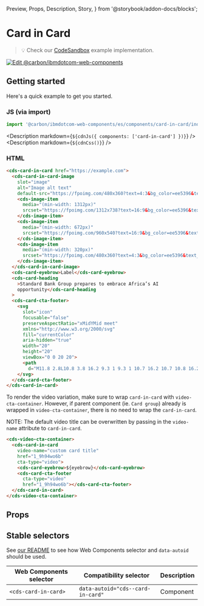   Preview,
  Props,
  Description,
  Story,
} from '@storybook/addon-docs/blocks';

# Card in Card

> 💡 Check our
> [CodeSandbox](https://githubbox.com/carbon-design-system/carbon-for-ibm-dotcom/tree/main/packages/web-components/examples/codesandbox/components/card-in-card)
> example implementation.

[![Edit @carbon/ibmdotcom-web-components](https://codesandbox.io/static/img/play-codesandbox.svg)](https://githubbox.com/carbon-design-system/carbon-for-ibm-dotcom/tree/main/packages/web-components/examples/codesandbox/components/card-in-card)

## Getting started

Here's a quick example to get you started.

### JS (via import)

```javascript
import '@carbon/ibmdotcom-web-components/es/components/card-in-card/index.js';
```

<Description markdown={`${cdnJs({ components: ['card-in-card'] })}`} />
<Description markdown={`${cdnCss()}`} />

### HTML

```html
<cds-card-in-card href="https://example.com">
  <cds-card-in-card-image
    slot="image"
    alt="Image alt text"
    default-src="https://fpoimg.com/480x360?text=4:3&bg_color=ee5396&text_color=161616">
    <cds-image-item
      media="(min-width: 1312px)"
      srcset="https://fpoimg.com/1312x738?text=16:9&bg_color=ee5396&text_color=161616">
    </cds-image-item>
    <cds-image-item
      media="(min-width: 672px)"
      srcset="https://fpoimg.com/960x540?text=16:9&bg_color=ee5396&text_color=161616">
    </cds-image-item>
    <cds-image-item
      media="(min-width: 320px)"
      srcset="https://fpoimg.com/480x360?text=4:3&bg_color=ee5396&text_color=161616">
    </cds-image-item>
  </cds-card-in-card-image>
  <cds-card-eyebrow>Label</cds-card-eyebrow>
  <cds-card-heading
    >Standard Bank Group prepares to embrace Africa’s AI
    opportunity</cds-card-heading
  >
  <cds-card-cta-footer>
    <svg
      slot="icon"
      focusable="false"
      preserveAspectRatio="xMidYMid meet"
      xmlns="http://www.w3.org/2000/svg"
      fill="currentColor"
      aria-hidden="true"
      width="20"
      height="20"
      viewBox="0 0 20 20">
      <path
        d="M11.8 2.8L10.8 3.8 16.2 9.3 1 9.3 1 10.7 16.2 10.7 10.8 16.2 11.8 17.2 19 10z"></path>
    </svg>
  </cds-card-cta-footer>
</cds-card-in-card>
```

To render the video variation, make sure to wrap `card-in-card` with
`video-cta-container`. However, if parent component (ie. `Card group`) already
is wrapped in `video-cta-container`, there is no need to wrap the
`card-in-card`.

NOTE: The default video title can be overwritten by passing in the `video-name`
attribute to `card-in-card`.

```html
<cds-video-cta-container>
  <cds-card-in-card
    video-name="custom card title"
    href="1_9h94wo6b"
    cta-type="video">
    <cds-card-eyebrow>${eyebrow}</cds-card-eyebrow>
    <cds-card-cta-footer
      cta-type="video"
      href="1_9h94wo6b"></cds-card-cta-footer>
  </cds-card-in-card>
</cds-video-cta-container>
```

## Props

<Props of="cds-card-in-card" />

## Stable selectors

See
[our README](https://github.com/carbon-design-system/carbon-for-ibm-dotcom/tree/main/packages/web-components#stable-selectors-for-analytics-and-integratione2e-testing-in-web-components)
to see how Web Components selector and `data-autoid` should be used.

| Web Components selector | Compatibility selector            | Description |
| ----------------------- | --------------------------------- | ----------- |
| `<cds-card-in-card>`    | `data-autoid="cds--card-in-card"` | Component   |

<Description markdown={contributing} />
